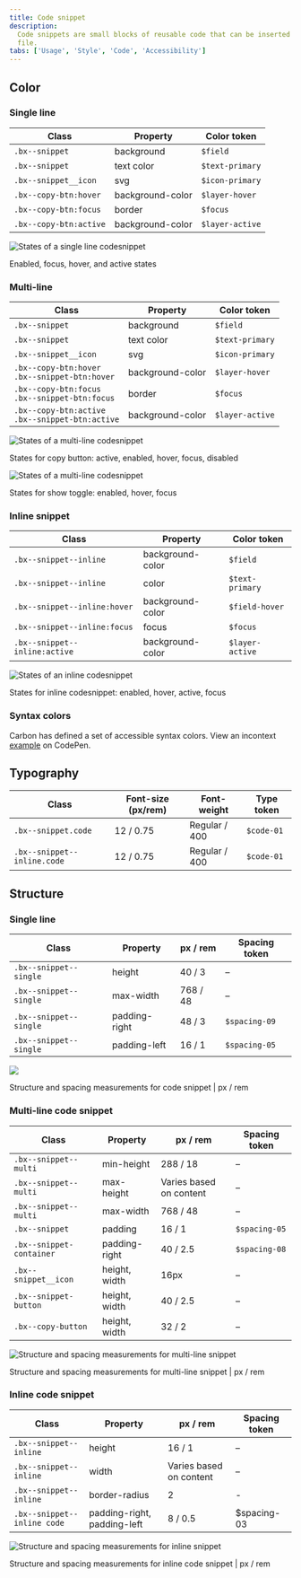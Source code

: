 ```yaml
---
title: Code snippet
description:
  Code snippets are small blocks of reusable code that can be inserted in a code
  file.
tabs: ['Usage', 'Style', 'Code', 'Accessibility']
---
```


## Color

### Single line

| Class                  | Property         | Color token     |
| ---------------------- | ---------------- | --------------- |
| `.bx--snippet`         | background       | `$field`        |
| `.bx--snippet`         | text color       | `$text-primary` |
| `.bx--snippet__icon`   | svg              | `$icon-primary` |
| `.bx--copy-btn:hover`  | background-color | `$layer-hover`  |
| `.bx--copy-btn:focus`  | border           | `$focus`        |
| `.bx--copy-btn:active` | background-color | `$layer-active` |

<Row>
<Column colLg={8}>

![States of a single line codesnippet](images/code-snippet-style-color-1.png)

<Caption>Enabled, focus, hover, and active states</Caption>

</Column>
</Row>

### Multi-line

| Class                                                  | Property         | Color token     |
| ------------------------------------------------------ | ---------------- | --------------- |
| `.bx--snippet`                                         | background       | `$field`        |
| `.bx--snippet`                                         | text color       | `$text-primary` |
| `.bx--snippet__icon`                                   | svg              | `$icon-primary` |
| `.bx--copy-btn:hover` <br/> `.bx--snippet-btn:hover`   | background-color | `$layer-hover`  |
| `.bx--copy-btn:focus` <br/> `.bx--snippet-btn:focus`   | border           | `$focus`        |
| `.bx--copy-btn:active` <br/> `.bx--snippet-btn:active` | background-color | `$layer-active` |

<Row>
<Column colLg={8}>

![States of a multi-line codesnippet](images/code-snippet-style-color-2.png)

<Caption>
  States for copy button: active, enabled, hover, focus, disabled
</Caption>

</Column>
</Row>

<Row>
<Column colLg={8}>

![States of a multi-line codesnippet](images/code-snippet-style-color-3.png)

<Caption>States for show toggle: enabled, hover, focus</Caption>

</Column>
</Row>

### Inline snippet

| Class                         | Property         | Color token     |
| ----------------------------- | ---------------- | --------------- |
| `.bx--snippet--inline`        | background-color | `$field`        |
| `.bx--snippet--inline`        | color            | `$text-primary` |
| `.bx--snippet--inline:hover`  | background-color | `$field-hover`  |
| `.bx--snippet--inline:focus`  | focus            | `$focus`        |
| `.bx--snippet--inline:active` | background-color | `$layer-active` |

<Row>
<Column colLg={8}>

![States of an inline codesnippet](images/code-snippet-style-color-4.png)

<Caption>States for inline codesnippet: enabled, hover, active, focus</Caption>

</Column>
</Row>

### Syntax colors

Carbon has defined a set of accessible syntax colors. View an incontext
[example](https://codepen.io/team/carbon/full/eKMBLw/) on CodePen.

## Typography

| Class                       | Font-size (px/rem) | Font-weight   | Type token |
| --------------------------- | ------------------ | ------------- | ---------- |
| `.bx--snippet.code`         | 12 / 0.75          | Regular / 400 | `$code-01` |
| `.bx--snippet--inline.code` | 12 / 0.75          | Regular / 400 | `$code-01` |

## Structure

### Single line

| Class                  | Property      | px / rem | Spacing token |
| ---------------------- | ------------- | -------- | ------------- |
| `.bx--snippet--single` | height        | 40 / 3   | –             |
| `.bx--snippet--single` | max-width     | 768 / 48 | –             |
| `.bx--snippet--single` | padding-right | 48 / 3   | `$spacing-09` |
| `.bx--snippet--single` | padding-left  | 16 / 1   | `$spacing-05` |

<div className="image--fixed">

![](images/code-snippet-style-1.png)

</div>

<Caption>
  Structure and spacing measurements for code snippet | px / rem
</Caption>

### Multi-line code snippet

| Class                    | Property      | px / rem                | Spacing token |
| ------------------------ | ------------- | ----------------------- | ------------- |
| `.bx--snippet--multi`    | min-height    | 288 / 18                | –             |
| `.bx--snippet--multi`    | max-height    | Varies based on content | –             |
| `.bx--snippet--multi`    | max-width     | 768 / 48                | –             |
| `.bx--snippet`           | padding       | 16 / 1                  | `$spacing-05` |
| `.bx--snippet-container` | padding-right | 40 / 2.5                | `$spacing-08` |
| `.bx--snippet__icon`     | height, width | 16px                    | –             |
| `.bx--snippet-button`    | height, width | 40 / 2.5                | –             |
| `.bx--copy-button`       | height, width | 32 / 2                  | –             |

<div className="image--fixed">

![Structure and spacing measurements for multi-line snippet](images/code-snippet-style-2.png)

</div>

<Caption>
  Structure and spacing measurements for multi-line snippet | px / rem
</Caption>

### Inline code snippet

| Class                       | Property                    | px / rem                | Spacing token |
| --------------------------- | --------------------------- | ----------------------- | ------------- |
| `.bx--snippet--inline`      | height                      | 16 / 1                  | –             |
| `.bx--snippet--inline`      | width                       | Varies based on content | –             |
| `.bx--snippet--inline`      | border-radius               | 2                       | -             |
| `.bx--snippet--inline code` | padding-right, padding-left | 8 / 0.5                 | \$spacing-03  |

<div className="image--fixed">

![Structure and spacing measurements for inline snippet](images/code-snippet-style-3.png)

</div>

<Caption>
  Structure and spacing measurements for inline code snippet | px / rem
</Caption>
